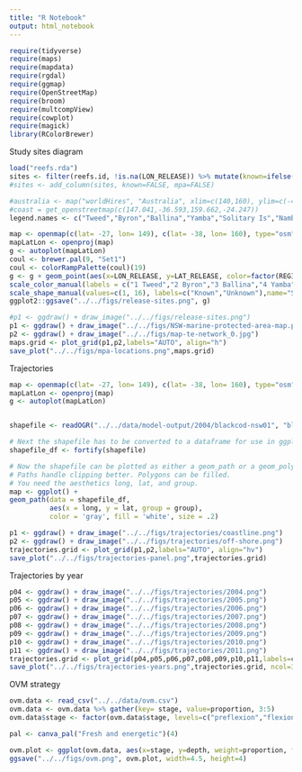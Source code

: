 ```yaml
---
title: "R Notebook"
output: html_notebook
---
```


```r
require(tidyverse)
require(maps)
require(mapdata)
require(rgdal)
require(ggmap)
require(OpenStreetMap)
require(broom)
require(multcompView)
require(cowplot)
require(magick)
library(RColorBrewer)
```

Study sites diagram
```r
load("reefs.rda")
sites <- filter(reefs.id, !is.na(LON_RELEASE)) %>% mutate(known=ifelse(REGION == 'NSW05' | REGION == 'NSW06' | REGION == 'NSW09' | REGION=='NSW18' | REGION=='NSW19', TRUE, FALSE)) #%>% mutate(mpa=ifelse(REGION=='NSW05))
#sites <- add_column(sites, known=FALSE, mpa=FALSE)

#australia <- map("worldHires", "Australia", xlim=c(140,160), ylim=c(-45,-10), col="gray90", fill=TRUE)
#coast = get_openstreetmap(c(147.041,-36.593,159.662,-24.247))
legend.names <- c("Tweed","Byron","Ballina","Yamba","Solitary Is","Nambucca","Pt Macquarie","Crowdy Bay","Pt Stephens","Newcastle","Sydney","Wollongong","Jervis Bat","Ulladulla","Batemans","Merimbula","Eden","Lord Howe", "EM Reefs")

map <- openmap(c(lat= -27, lon= 149), c(lat= -38, lon= 160), type="osm")
mapLatLon <- openproj(map)
g <- autoplot(mapLatLon)
coul <- brewer.pal(9, "Set1")
coul <- colorRampPalette(coul)(19)
g <- g + geom_point(aes(x=LON_RELEASE, y=LAT_RELEASE, color=factor(REGION), shape=known), size=2, data=sites) + theme(legend.position = "bottom", legend.text = element_text(size=10)) + labs(x="Longitude", y="Latitude") +
scale_color_manual(labels = c("1 Tweed","2 Byron","3 Ballina","4 Yamba","5 Solitary Is","6 Nambucca","7 Pt Macquarie","8 Crowdy Bay","9 Pt Stephens","10 Newcastle","11 Sydney","12 Wollongong","13 Jervis Bay","14 Ulladulla","15 Batemans","16 Merimbula","17 Eden","18 Lord Howe Is", "19 EM Reefs"), name="Release regions", values = coul) + 
scale_shape_manual(values=c(1, 16), labels=c("Known","Unknown"),name="Sites of aggreation") + guides(colour=guide_legend(ncol=3,title.position = "top"),shape=guide_legend(ncol=1,title.position = "top"))
ggplot2::ggsave("../../figs/release-sites.png", g)

#p1 <- ggdraw() + draw_image("../../figs/release-sites.png")
p1 <- ggdraw() + draw_image("../../figs/NSW-marine-protected-area-map.pdf")
p2 <- ggdraw() + draw_image("../../figs/map-te-network_0.jpg")
maps.grid <- plot_grid(p1,p2,labels="AUTO", align="h")
save_plot("../../figs/mpa-locations.png",maps.grid)
```

Trajectories

```r
map <- openmap(c(lat= -27, lon= 149), c(lat= -38, lon= 160), type="osm")
mapLatLon <- openproj(map)
g <- autoplot(mapLatLon)


shapefile <- readOGR("../../data/model-output/2004/blackcod-nsw01", "blackcod-nsw01-dispersal")

# Next the shapefile has to be converted to a dataframe for use in ggplot2
shapefile_df <- fortify(shapefile)

# Now the shapefile can be plotted as either a geom_path or a geom_polygon.
# Paths handle clipping better. Polygons can be filled.
# You need the aesthetics long, lat, and group.
map <- ggplot() +
geom_path(data = shapefile_df, 
          aes(x = long, y = lat, group = group),
          color = 'gray', fill = 'white', size = .2)
```

```r
p1 <- ggdraw() + draw_image("../../figs/trajectories/coastline.png")
p2 <- ggdraw() + draw_image("../../figs/trajectories/off-shore.png")
trajectories.grid <- plot_grid(p1,p2,labels="AUTO", align="hv")
save_plot("../../figs/trajectories-panel.png",trajectories.grid)
```

Trajectories by year
```r

p04 <- ggdraw() + draw_image("../../figs/trajectories/2004.png")
p05 <- ggdraw() + draw_image("../../figs/trajectories/2005.png")
p06 <- ggdraw() + draw_image("../../figs/trajectories/2006.png")
p07 <- ggdraw() + draw_image("../../figs/trajectories/2007.png")
p08 <- ggdraw() + draw_image("../../figs/trajectories/2008.png")
p09 <- ggdraw() + draw_image("../../figs/trajectories/2009.png")
p10 <- ggdraw() + draw_image("../../figs/trajectories/2010.png")
p11 <- ggdraw() + draw_image("../../figs/trajectories/2011.png")
trajectories.grid <- plot_grid(p04,p05,p06,p07,p08,p09,p10,p11,labels=c("2004","2005","2006","2007","2008","2009","2010","2011"), ncol=3, nrow=3, align="vh")
save_plot("../../figs/trajectories-years.png",trajectories.grid, ncol=3, nrow=3)
```

OVM strategy
```r
ovm.data <- read_csv("../../data/ovm.csv")
ovm.data <- ovm.data %>% gather(key= stage, value=proportion, 3:5)
ovm.data$stage <- factor(ovm.data$stage, levels=c("preflexion","flexion","postflexion"), labels=c("Preflexion","Flexion","Postflexion"))

pal <- canva_pal("Fresh and energetic")(4)

ovm.plot <- ggplot(ovm.data, aes(x=stage, y=depth, weight=proportion, fill=stage)) +  geom_violin(adjust = .85, trim=FALSE)  + theme_classic() + labs(y="Depth (m)", x="Ontogenetic stage") + theme(legend.position = "none") + scale_y_reverse(limits=c(100,0)) + scale_fill_manual(values = pal)
ggsave("../../figs/ovm.png", ovm.plot, width=4.5, height=4)
```

